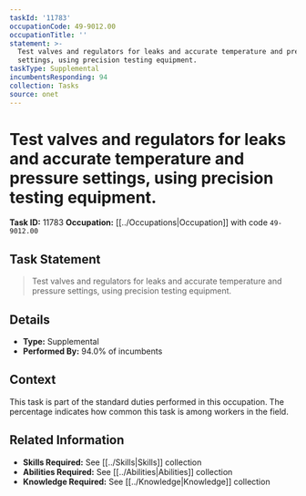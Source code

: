 ```yaml
---
taskId: '11783'
occupationCode: 49-9012.00
occupationTitle: ''
statement: >-
  Test valves and regulators for leaks and accurate temperature and pressure
  settings, using precision testing equipment.
taskType: Supplemental
incumbentsResponding: 94
collection: Tasks
source: onet
---
```

# Test valves and regulators for leaks and accurate temperature and pressure settings, using precision testing equipment.

**Task ID:** 11783
**Occupation:** [[../Occupations|Occupation]] with code `49-9012.00`

## Task Statement

> Test valves and regulators for leaks and accurate temperature and pressure settings, using precision testing equipment.

## Details

- **Type:** Supplemental
- **Performed By:** 94.0% of incumbents

## Context

This task is part of the standard duties performed in this occupation. The percentage indicates how common this task is among workers in the field.

## Related Information

- **Skills Required:** See [[../Skills|Skills]] collection
- **Abilities Required:** See [[../Abilities|Abilities]] collection
- **Knowledge Required:** See [[../Knowledge|Knowledge]] collection
